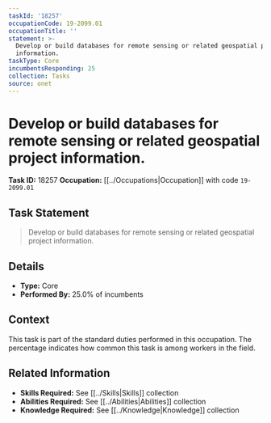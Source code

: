 ```yaml
---
taskId: '18257'
occupationCode: 19-2099.01
occupationTitle: ''
statement: >-
  Develop or build databases for remote sensing or related geospatial project
  information.
taskType: Core
incumbentsResponding: 25
collection: Tasks
source: onet
---
```

# Develop or build databases for remote sensing or related geospatial project information.

**Task ID:** 18257
**Occupation:** [[../Occupations|Occupation]] with code `19-2099.01`

## Task Statement

> Develop or build databases for remote sensing or related geospatial project information.

## Details

- **Type:** Core
- **Performed By:** 25.0% of incumbents

## Context

This task is part of the standard duties performed in this occupation. The percentage indicates how common this task is among workers in the field.

## Related Information

- **Skills Required:** See [[../Skills|Skills]] collection
- **Abilities Required:** See [[../Abilities|Abilities]] collection
- **Knowledge Required:** See [[../Knowledge|Knowledge]] collection
